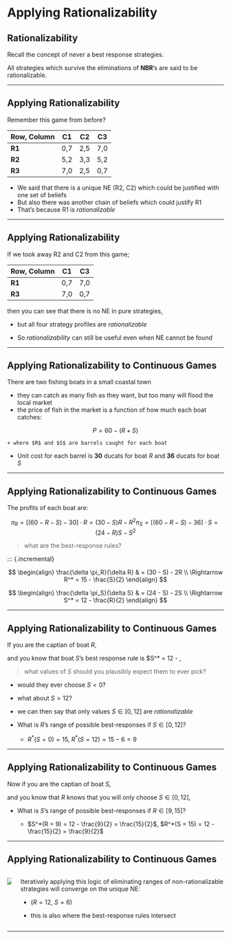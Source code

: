 # Applying Rationalizability

## Rationalizability

Recall the concept of [never a best response]{.hi} strategies.

All strategies which survive the eliminations of **NBR**'s 
are said to be [rationalizable]{.hi}.

---

## Applying Rationalizability

Remember this game from before?

| Row, Column | C1  | C2  | C3  |
|-------------+-----+-----+-----|
| **R1**      | 0,7 | 2,5 | 7,0 |
| **R2**      | 5,2 | 3,3 | 5,2 |
| **R3**      | 7,0 | 2,5 | 0,7 |

::: {.incremental}
  * We said that there is a unique NE (R2, C2) which could be justified with one set of beliefs
  * But also there was another chain of beliefs which could justify R1
  * That's because R1 is *rationalizable*
:::

---

## Applying Rationalizability

If we took away R2 and C2 from this game;

| Row, Column | C1  | C3  |
|-------------+-----+-----|
| **R1**      | 0,7 | 7,0 |
| **R3**      | 7,0 | 0,7 |

then you can see that there is no NE in pure strategies,

  * but all four strategy profiles are *rationalizable*

  * So *rationalizability* can still be useful even when NE cannot be found

---

## Applying Rationalizability to Continuous Games

There are two fishing boats in a small coastal town

  * they can catch as many fish as they want, but too many will flood the local market
  * the price of fish in the market is a function of how much each boat catches:

  $$ P = 60 - (R + S) $$

    + where $R$ and $S$ are barrels caught for each boat

  * Unit cost for each barrel is **30** ducats for boat $R$ 
    and **36** ducats for boat $S$

---

## Applying Rationalizability to Continuous Games

The profits of each boat are:

$$
\pi_R = [(60 - R - S) - 30] \cdot R = (30 - S)R - R^2
\pi_S = [(60 - R - S) - 36] \cdot S = (24 - R)S - S^2
$$

> what are the best-response rules?

::: {.incremental}

$$ 
\begin{align}
\frac{\delta \pi_R}{\delta R} & = (30 - S) - 2R \\
\Rightarrow R^* = 15 - \frac{S}{2}
\end{align}
$$  

$$ 
\begin{align}
\frac{\delta \pi_S}{\delta S} & = (24 - S) - 2S \\
\Rightarrow S^* = 12 - \frac{R}{2}
\end{align}
$$  

---

## Applying Rationalizability to Continuous Games

If you are the captian of boat $R$,

and you know that boat $S$'s best response rule is $S^* = 12 - \frac{R}{2},

> what values of $S$ should you plausibly expect them to ever pick?

::: {.incremental}

  * would they ever choose $S<0$?

  * what about $S>12$?

  * we can then say that only values $S \in [0,12]$ are *rationalizable*

  * What is $R$'s range of possible best-responses if $S \in [0,12]$?

    + $R^*(S = 0) = 15$, $R^*(S = 12) =  15 - 6 = 9$

:::

---

## Applying Rationalizability to Continuous Games

Now if you are the captian of boat $S$,

and you know that $R$ knows that you will only choose $S \in [0,12]$,

::: {.incremental}

  * What is $S$'s range of possible best-responses if $R \in [9,15]$?

    + $S^*(R = 9) = 12 - \frac{9}{2} = \frac{15}{2}$, 
      $R^*(S = 15) =  12 - \frac{15}{2}  = \frac{9}{2}$

:::

---

## Applying Rationalizability to Continuous Games

:::: {.columns}
::: {.column}
![](figures/Dixit_fig5.7.png)
:::
::: {.column}
Iteratively applying this logic of eliminating ranges of non-rationalizable strategies
will converge on the unique NE:

  * ($R = 12$, $S = 6$)

  * this is also where the best-response rules intersect
:::
::::

---
